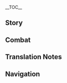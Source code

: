 {{CharacterTabs}}
{{LanguageTabs}}
{{Stub|1={{Meta/VO|tl=1|Japanese}}<br>Check Japanese romanization for: ''About Sucrose: Habits''.}}
__TOC__
==Story==
{{VO/Story
|character           = Albedo
|language            = ja
|name                = アルベド

|vo_01_01_title      = 初めまして…
|vo_01_01_subtitle   = Hello
|vo_01_01_file       = VO_{language}{character} Hello.ogg
|vo_01_01_tx         = ボクはアルベド、西風騎士団の首席錬金術師だ。キミから感じる星海の気配に興味があってね、近くで観察したいと思ったんだ。きっとこれから一緒に行動する機会が増えると思うよ。
|vo_01_01_rm         = Boku wa Arubedo, Sepyurosu Kishi-dan no shuseki renkinjutsushi da. Kimi kara kanjiru seikai no kehai ni kyoumi ga atte ne, chikaku de kansatsu shitai to omotta nda. Kitto kore kara issho ni koudou suru kikai ga fueru to omou yo.
|vo_01_01_tl         = 

|vo_02_01_title      = 世間話・写生
|vo_02_01_subtitle   = Chat: Still Life
|vo_02_01_file       = VO_{language}{character} Chat - Still Life.ogg
|vo_02_01_tx         = いい景色だね。休憩中にこの景色を絵にしようか。
|vo_02_01_rm         = Ii keshiki da ne. Kyuukeichuu ni kono keshiki wo e ni shiyou ka.
|vo_02_01_tl         = 
|vo_02_02_title      = 世間話・探究
|vo_02_02_subtitle   = Chat: Investigation
|vo_02_02_file       = VO_{language}{character} Chat - Investigation.ogg
|vo_02_02_tx         = 「世界の真相」とは…一体何なんだろう？
|vo_02_02_rm         = "Sekai no shinsou" to wa... Ittai nan nan darou?
|vo_02_02_tl         = 
|vo_02_03_title      = 世間話・過去を懐かしむ
|vo_02_03_subtitle   = Chat: Reminiscing
|vo_02_03_file       = VO_{language}{character} Chat - Reminiscing.ogg
|vo_02_03_tx         = 自分の両足で土地を測り、「未知」を知識に変えていく。この感じ、懐かしいなぁ。
|vo_02_03_rm         = Jibun no ryousoku de tochi wo hakari, "michi" wo chishiki ni kaete iku. Kono kanji, natsukashii naa.
|vo_02_03_tl         = 

<!-- Weather -->
|vo_03_01_title      = 雨の日…
|vo_03_01_subtitle   = When It Rains
|vo_03_01_file       = VO_{language}{character} When It Rains.ogg
|vo_03_01_tx         = 土が潤っている、ボムボムウリの根の採集に相応しいね。大丈夫、ボクに任せて。
|vo_03_01_rm         = Tsuchi ga uruotte iru, bomubomuuri no ne no saishuu ni fusawashii ne. Daijoubu, boku ni makasete.
|vo_03_01_tl         = 
|vo_03_02_title      = 雪の日…
|vo_03_02_subtitle   = When It Snows
|vo_03_02_file       = VO_{language}{character} When It Snows.ogg
|vo_03_02_tx         = 師匠…
|vo_03_02_rm         = Shisho...
|vo_03_02_tl         = 
|vo_03_03_title      = 晴れの日…
|vo_03_03_subtitle   = When the Sun Is Out
|vo_03_03_file       = VO_{language}{character} When the Sun Is Out.ogg
|vo_03_03_tx         = 光が十分、生物活動も活発、うん、写生に向いているね。
|vo_03_03_rm         = Hikari ga juubun, seibutsu katsudou mo kappatsu, un, shasei ni mukaite iru ne.
|vo_03_03_tl         = 

|vo_04_01_title      = おはよう…
|vo_04_01_subtitle   = Good Morning
|vo_04_01_file       = VO_{language}{character} Good Morning.ogg
|vo_04_01_tx         = おはよう、古代遺物を探しに出かけるのかい？
|vo_04_01_rm         = Ohayou, kodai ibutsu wo sagashi ni dekakeru no kai?
|vo_04_01_tl         = 
|vo_04_02_title      = こんにちは…
|vo_04_02_subtitle   = Good Afternoon
|vo_04_02_file       = VO_{language}{character} Good Afternoon.ogg
|vo_04_02_tx         = こんにちは、キミの足音が聞こえたんだ。工房の外は賑やかだね。
|vo_04_02_rm         = Konnichiwa, kimi no ashioto ga kikoeata nda. Koubou no soto wa nigiyaka da ne.
|vo_04_02_tl         = 
|vo_04_03_title      = こんばんは…
|vo_04_03_subtitle   = Good Evening
|vo_04_03_file       = VO_{language}{character} Good Evening.ogg
|vo_04_03_tx         = 外はやっと静かになったね、ふう。
|vo_04_03_rm         = Soto wa yatto shizuka ni natta ne, fuu.
|vo_04_03_tl         = 
|vo_04_04_title      = おやすみ…
|vo_04_04_subtitle   = Good Night
|vo_04_04_file       = VO_{language}{character} Good Night.ogg
|vo_04_04_tx         = おやすみ、先に休んでていいよ。ボクは最後の実験を終わらせたいんだ。そんなに興味があるなら…明日会う時、実験結果について一緒に話し合おう。
|vo_04_04_rm         = Oyasumi, saki ni yasundete ii yo. Boku wa saigo no jikken wo owarasetai nda. Sonna ni kyoumi ga aru nara... Ashita au toki, jikken kekka ni tsuite issho ni hanashiaou.
|vo_04_04_tl         = 

|vo_05_01_title      = {name}自身について・天才
|vo_05_01_subtitle   = About {character}: Genius
|vo_05_01_file       = VO_{language}{character} About {character} - Genius.ogg
|vo_05_01_tx         = 天才？ボクをそう呼ぶ人は多いけど…ボクはそうとは思わないんだ。
|vo_05_01_rm         = Tensai? Boku wo sou yobu hito wa ooi kedo... Boku wa sou to wa omowanai nda.
|vo_05_01_tl         = 
|vo_05_02_title      = {name}自身について・人付き合い
|vo_05_02_subtitle   = About {character}: Socializing
|vo_05_02_file       = VO_{language}{character} About {character} - Socializing.ogg
|vo_05_02_tx         = 人付き合いは…面倒だよ。始めると維持が必要だし、繋がりが途絶えると再び紡ぐのにもっと時間がかかる…
|vo_05_02_rm         = Hitodzukiai wa... mendou da yo. Hajimeru to iji ga hitsuyou dashi, tsunagari ga todaeru to futatabi tsumugu no ni motto jikan ga kakaru...
|vo_05_02_tl         = 

|vo_06_01_title      = 実験について…
|vo_06_01_subtitle   = About Us: Experiments
|vo_06_01_file       = VO_{language}{character} About Us - Experiments.ogg
|vo_06_01_tx         = キミ…ボクの実験に付き合ってくれるのかい？光栄だね。<br />ああ、緊張しないで。ボクの実験は危険だけど、無実の人を傷つけたりしないから。
|vo_06_01_rm         = Kimi... Boku no jikken ni tsukiatte kureru no kai? Kouei da ne.<br />Aa, kinchou shinaide. Boku no jikken wa kiken da kedo, mujitsu no hito wo kidzutsuketari shinai kara.
|vo_06_01_tl         = 
|vo_06_02_title      = 助手について…
|vo_06_02_subtitle   = About Us: Assistant
|vo_06_02_friendship = 6
|vo_06_02_file       = VO_{language}{character} About Us - Assistant.ogg
|vo_06_02_tx         = ボクの助手になってくれないかい？何度もボクのそばで見てきたから、もう覚えてるよね。安心して、ボクがついてる。たとえ実験をするのが初めてだとしても、問題はないさ。ボクはボクの指導力に自信があるし、何よりもキミの才能を信じてるからね。
|vo_06_02_rm         = Boku no joshu ni natte kurenai kai? Nando mo boku no soba de mite kita kara, mou oboeteru yo ne. Anshin shite, boku ga tsuiteru. Tatoe jikken wo suru no ga hajimete da toshite mo, mondai wa nai sa. Boku wa boku no shidouryoku ni jishin ga arushi, nani yori mo kimi no sainou wo shinjiteru kara ne.
|vo_06_02_tl         = 

|vo_07_01_title      = 「神の目」について…
|vo_07_01_subtitle   = About the [[Vision]]
|vo_07_01_friendship = 4
|vo_07_01_file       = VO_{language}{character} About the Vision.ogg
|vo_07_01_tx         = 「神の目」？所詮実験用の道具だよ、ビーカーやるつぼと変わらないさ。唯一興味があるのはその原理だ…いつかボクが解明してみせる、時間の問題だよ。
|vo_07_01_rm         = "Kami no Me"? Shosen jikkenyou no dougo da yo, biikaa yaru tsubo to kawaranai sa. Yuiitsu kyoumi ga aru no wa sono genri da... Itsuka boku ga kaimei shite miseru, jikan no mondai da yo.
|vo_07_01_tl         = 
|vo_07_02_title      = シェアしたいこと…
|vo_07_02_subtitle   = Something to Share
|vo_07_02_friendship = 4
|vo_07_02_file       = VO_{language}{character} Something to Share.ogg
|vo_07_02_tx         = キミに拒否されたら落ち込むから少し言いにくいけど…<br />うーん…キミの周りを飛んでるちびっ子に興味があるんだ、少し貸してもらえないかな？
|vo_07_02_rm         = Kimi ni kyohi saretara ochikomu kara sukoshi ii ni kui kedo...<br />Uun... Kimi no mawari wo tonderu chibikko ni kyoumi ga aru nda, sukoshi kashite moraenai ka na?
|vo_07_02_tl         = 
|vo_07_03_title      = 興味のあること…
|vo_07_03_subtitle   = Interesting Things
|vo_07_03_file       = VO_{language}{character} Interesting Things.ogg
|vo_07_03_tx         = 石化古樹のことをもっと知りたい？うーん…キミが近くの秘境で見たあれはそれほど古くないものだ。より古い木だと{{tt|2|二}}、{{tt|3000|三千}}メートルくらいの高さがあるからね。その根元には大きな蜘蛛が集まってる。その蜘蛛をクチナシとオガルカヤでくくって、カルダモンを塗り、数時間焼いた後の香りは…本当に忘れられないよ。
|vo_07_03_rm         = Sekika koju no koto wo motto shiritai? Uun... Kimi ga chikaku hikyou de mita are wa sore hodo furukunai mono da. Yori furui ki da to {{tt|2|ni}}, {{tt|3000|sanzen}} meetoru kurai no takasa ga aru kara ne. Sono kongen ni wa ooki-na kumo ga atsumatteru. Sono kumo wo kuchinashi to ogarukaya de kukutte, karudamon wo nuri, suujikan yaita ato no kaori wa... hontou ni wasurerarenai yo.
|vo_07_03_tl         = 

|vo_08_01_title      = 家族について…
|vo_08_01_subtitle   = About Family
|vo_08_01_friendship = 6
|vo_08_01_file       = VO_{language}{character} About Family.ogg
|vo_08_01_tx         = …家族のこと？お母さんって呼んでほしいとアリスさんには言われてるけど…ボクにとっての家族はやはり師匠かな。物心がついた頃から師匠と一緒に探検してたし、錬金術も世の中の知識も彼女が教えてくれたんだ。…ボクにとって彼女は、「家族」や「師匠」って言葉だけでは表現しきれないかもしれない。
|vo_08_01_rm         = ...Kazoku no koto? O-fukuro-san tte yonde hoshii to Arisu-san ni wa iwareteru kedo... Boku ni totte no kazoku wa yahari shisho ka na. Monogokoro ga tsuita koro kara shisho to issho ni tanken shite tashi, renkinjutsu mo yo no naka no chishiki mo kanojo ga oshiete kureta nda. ...Boku ni totte kanojo wa, "kazoku" ya "shisho" tte kotoba dake de wa hyougen shikirenai ka mo shirenai.
|vo_08_01_tl         = 
|vo_08_02_title      = スクロースについて・方向性
|vo_08_02_subtitle   = About [[Sucrose]]: Direction
|vo_08_02_friendship = 4
|vo_08_02_file       = VO_{language}{character} About Sucrose - Direction.ogg
|vo_08_02_tx         = スクロースかい？彼女が「生物錬金」に夢中になってる理由は理解できると思うよ…ともあれ、彼女の研究が順調に進んでるのを見ると、ボクも嬉しくなるんだ。
|vo_08_02_rm         = Sukuroosu kai? Kanojo ga "seibutsu renkin" ni muchuu ni natteru riyuu wa rikai dekiru to omou to... Tomo are, kanojo no kenkyuu ga junchou ni susunderu no wo miru to, boku mo ureshiku naru nda.
|vo_08_02_tl         = 
|vo_08_03_title      = スクロースについて・こだわり
|vo_08_03_subtitle   = About Sucrose: Habits
|vo_08_03_friendship = 5
|vo_08_03_file       = VO_{language}{character} About Sucrose - Habits.ogg
|vo_08_03_tx         = 学術的な面に関しては仲良くやってるけど、研究課題以外のことに関しては、こだわりが強すぎるきらいがあるんだ。たとえば、同世代なんだからボクのことは呼び捨てでいいよって言っても、彼女は先生と呼んでくる。はぁ、彼女の好きなようにさせるしかないね。
|vo_08_03_rm         = Gakujutsuteki-na men ni kanshite wa nakayoku yatteru kedo, kadai igai no koto ni kanshite wa, kodawari ga tsuyosugiru kirai ga aru nda. Tatoeba, douryou nan da kara boku no koto wa yobisute de ii yotte itte mo, kanojo wa sensei to yonde kuru. Haa, kanojo no suki-na you ni saseru shika nai ne.
|vo_08_03_tl         = 
|vo_08_04_title      = リサについて…
|vo_08_04_subtitle   = About [[Lisa]]
|vo_08_04_friendship = 4
|vo_08_04_file       = VO_{language}{character} About Lisa.ogg
|vo_08_04_tx         = リサかい？彼女との話し合いはいつも価値のある結果をもたらしてくれるんだ。あんなに才能があるのに図書館司書の肩書きで満足するとは、きっとその才能に関わる因縁深い理由があるんだと思う。
|vo_08_04_rm         = Risa kai? Kanojo to no hanashiai wa itsumo kachi no aru kekka wo motara shite kureru nda. Anna ni sainou ga aru no ni toshokan shisho no katagaki de manzoku suru to wa, kitto sono sainou ni kakawaru innen fukai riyuu ga aru nda to omou.
|vo_08_04_tl         = 
|vo_08_05_title      = クレーについて…
|vo_08_05_subtitle   = About [[Klee]]
|vo_08_05_friendship = 4
|vo_08_05_file       = VO_{language}{character} About Klee.ogg
|vo_08_05_tx         = クレーのことは実の妹のように思ってるよ。だから彼女が何かトラブルを起こしても、アリスさんに比べたらその破壊力はかわいいものだって自分に言い聞かせるようにしてるんだ。
|vo_08_05_rm         = Kuree no koto wa jitsu no imouto no you ni omotteru yo. Da kara kanojo ga nani ka toraburu wo okoshite mo, Arisu-san ni kurabetara sono hakairyoku wa kawaii mono da tte jibun ni iikikaseru you ni shiteru nda.
|vo_08_05_tl         = 
|vo_08_06_title      = ジンについて…
|vo_08_06_subtitle   = About [[Jean]]
|vo_08_06_friendship = 4
|vo_08_06_file       = VO_{language}{character} About Jean.ogg
|vo_08_06_tx         = ジン？彼女は真面目な代理団長で、あの大団長よりも頼もしいと言える…みんなも、彼女が正式に団長となる日を密かに期待してるんじゃないかな。
|vo_08_06_rm         = Jin? Kanojo wa majime-na Dairi Danchou de, ano Dai-danchou yori mo tanomoshii to ieru... Minna mo, kanojo ga seishiki ni danchou to naru hi wo hisoka ni kitai shiteru nja nai ka na.
|vo_08_06_tl         = 
|vo_08_07_title      = 行秋について…
|vo_08_07_subtitle   = About [[Xingqiu]]
|vo_08_07_friendship = 4
|vo_08_07_file       = VO_{language}{character} About Xingqiu.ogg
|vo_08_07_tx         = 行秋かい？彼の書いた小説は面白いよ。ただ、稲妻の「八重堂」がいつも他の作者とコラボしてほしいと言ってくるんだ、そうすれば印税の収入も多くなるってさ。フン、ボクは別にお金に困ってないのに。
|vo_08_07_rm         = Yukuaki kai? Kare no kaita shousetsu wa omoshiroi yo. Tada, Inazuma no "Yae-dou" ga itsumo hoka no sakusha to korabo shite hoshii to itte kuru nda, sou sureba inzei mo ooku narutte sa. Fun, boku wa betsu ni okane ni komatte nai no ni.
|vo_08_07_tl         = 
|vo_08_08_title      = バーバラについて…
|vo_08_08_subtitle   = About [[Barbara]]
|vo_08_08_friendship = 4
|vo_08_08_file       = VO_{language}{character} About Barbara.ogg
|vo_08_08_tx         = バーバラかい？彼女は真面目な牧師だよ。そういえば昔、彼女のクロッキーを描いたことがあってね…絵はどうしたかって？うん…アルバートの購入希望を断って、代理団長にプレゼントしたよ。…人付き合いって、本当に大変だね。
|vo_08_08_rm         = Baabara kai? Kanojo wa majime-na bokushi da yo. Sou ieba mukashi, kanojo no kurokkii wo egaita koto ga atte ne... E wa doushita ka tte? Un... Arubaato no kounyuu kibou wo kotowatte, Dairi Danchou ni purezento shita yo. ...Hitodzukiaitte, hontou ni taihen da ne.
|vo_08_08_tl         = 

|vo_09_01_title      = {name}を知る・1
|vo_09_01_subtitle   = More About {character}: I
|vo_09_01_file       = VO_{language}{character} More About {character} - 01.ogg
|vo_09_01_tx         = ボクに聞きたいことがあるのかい？何かな。あっ、その前にひとつ聞きたいんだけど、その質問はそんなに時間かからないよね？いま進めている研究がもうすぐ最終段階に入るんだ…
|vo_09_01_rm         = Boku ni kikitai koto ga aru no kai? Nani ka na. A', sono mae ni hitotsu kikitai nda kedo, sono shitsumon wa sonna ni jikan kakaranai yo ne? Ima susumete iru kenkyuu ga mou sugu saishuudankai ni hairu nda...
|vo_09_01_tl         = 
|vo_09_02_title      = {name}を知る・2
|vo_09_02_subtitle   = More About {character}: II
|vo_09_02_friendship = 3
|vo_09_02_file       = VO_{language}{character} More About {character} - 02.ogg
|vo_09_02_tx         = ああ、これは余談なんだけど、人の介入がない限り、{{tt|8|八}}倍の大きさの太陽が消滅しないと黄金は自然生成されないんだ。
|vo_09_02_rm         = Aa, kore wa yodan nan dakedo, hito no kainyuu ga nai kari, {{tt|8|hachi}}-bai no ookiisa no taiyou ga shoumetsu shinai to oudan wa shizen seisei sarenai nda.
|vo_09_02_tl         = 
|vo_09_03_title      = {name}を知る・3
|vo_09_03_subtitle   = More About {character}: III
|vo_09_03_friendship = 4
|vo_09_03_file       = VO_{language}{character} More About {character} - 03.ogg
|vo_09_03_tx         = 人物画の作業時間は主に気分次第だ。ホフマンを描く時は半日もかかったりするけど、ガイアを描く時はちょんちょんで終わるよ&mdash;&mdash;この丸は顔、これが眼帯の紐でこっちが眼帯って具合にね。
|vo_09_03_rm         = Jinbutsuga no sagyou jikan wa omo ni kibun shidai. Hofuman wo egaku toki wa hannichi mo kakattari suru kedo, Gaia wo egaku toki wa chonchon de owaru yo{{lmdash}} Kono maru wa kao, kore ga gandai no himo de kocchi ga gandai tte guai ni ne.
|vo_09_03_tl         = 
|vo_09_04_title      = {name}を知る・4
|vo_09_04_subtitle   = More About {character}: IV
|vo_09_04_friendship = 5
|vo_09_04_file       = VO_{language}{character} More About {character} - 04.ogg
|vo_09_04_tx         = 絵と研究以外では…たまに稲妻と璃月の小説を読んだりしているよ。面白い考えをたくさん見られるし、時には予想もつかないインスピレーションを得られるんだ。
|vo_09_04_rm         = E to kenkyuu igai de wa... tama ni Inazuma to Riiywe no shousetsu wo yondari shite iru yo. Omoshiroi kangae wo takusan mirarerushi, toki ni wa yosou motsukanai insupireeshon wo erareru nda.
|vo_09_04_tl         = 
|vo_09_05_title      = {name}を知る・5
|vo_09_05_subtitle   = More About {character}: V
|vo_09_05_friendship = 6
|vo_09_05_file       = VO_{language}{character} More About {character} - 05.ogg
|vo_09_05_tx         = 今でも、師匠に教わった「黒土の術」は謎だらけだ、師匠は一体この技術で何を作り出そうとしていたんだろう…研究はまだまだ終わらない、キミにも一緒に探索をしてもらわないとね。
|vo_09_05_rm         = Ima de mo, shisho ni osowatta "kokudo no jutsu" wa nozodarake da, shisho wa ittai kono gijutsu de nani wo tsukuridasou toshite ita ndarou... Kenkyuu wa madamada owaranai, kimi ni mo issho ni tansaku wo shite morawanai to ne.
|vo_09_05_tl         = 

|vo_10_01_title      = {name}の趣味…
|vo_10_01_subtitle   = {character}'s Hobbies
|vo_10_01_file       = VO_{language}{character} Hobbies.ogg
|vo_10_01_tx         = うーん…研究以外で一番時間をかけたいのは絵を描くことかな。最初は物体や材料の構造を理解し、それを研究に応用するために始めたんだけど、気付いたら趣味になっていた。うん、いいリラックスになってると思うよ。
|vo_10_01_rm         = Uun... Kenkyuu igai de ichiban jikan wo kaketai no wa e wo egaku koto ka na. Saisho wa buttai ya zairyou no kouzou wo rikai shi, sore wo kenkyuu ni ouyou suru tame ni hajimeta nda kedo, kidzuitara shumi ni natte ita. Un, ii rirakkusu ni natteru to omou yo.
|vo_10_01_tl         = 
|vo_10_02_title      = {name}の悩み…
|vo_10_02_subtitle   = {character}'s Troubles
|vo_10_02_file       = VO_{language}{character} Troubles.ogg
|vo_10_02_tx         = 時間が足りないことかな。面倒なことを他の人に任せても、やっぱり時間は足りないって思ってしまうよ。
|vo_10_02_rm         = Jikan ga tarinai koto ka na. Mendou-na koto wo hoka no hito ni makasete mo, yappari jikan wa tarinatte omotte shimau yo.
|vo_10_02_tl         = 
|vo_10_03_title      = 好きな食べ物…
|vo_10_03_subtitle   = Favorite Food
|vo_10_03_file       = VO_{language}{character} Favorite Food.ogg
|vo_10_03_tx         = スイーツは好きだよ。なんというか…スイーツを食べると、カロリーを一気に補給出来て、集中力や効率が上がるんだ。
|vo_10_03_rm         = Suiitsu wa suki da yo. Nanto iu ka... Suiitsu wo taberu to, karorii wo ikki ni hokyuu dekite, shuuchuuryoku ya kouritsu ga agaru nda.
|vo_10_03_tl         = 
|vo_10_04_title      = 嫌いな食べ物…
|vo_10_04_subtitle   = Least Favorite Food
|vo_10_04_file       = VO_{language}{character} Least Favorite Food.ogg
|vo_10_04_tx         = 嫌いな食べ物…レストランに出てくる大量の肉かな。ボクは小食だから、「もったいない」上に「美味しくなくなる」。だからいっそのこと、ボクはレストランに行くことをやめたんだ。そのせいで、料理に費やす時間が増えてしまったけどね…
|vo_10_04_rm         = Kirai-na tabemono... Resutoran ni dete kuru tairyou no niku ka na. Boku wa shousoku da kara, "motta inai" ue ni "oishiku naku naru". Da kara isso no koto, boku wa resutoran ni iku koto wo yameta nda. Sono sei de, ryouri ni tsuiyasu jikan ga fuete shimatta kedo ne...
|vo_10_04_tl         = 

<!-- Receiving a Gift -->
|vo_11_01_title      = 贈り物を受け取る・1
|vo_11_01_subtitle   = Receiving a Gift: I
|vo_11_01_file       = VO_{language}{character} Receiving a Gift - 01.ogg
|vo_11_01_tx         = 味覚が色をまるで反射しているようだ…ふむ、これは黄金色だね。
|vo_11_01_rm         = Mikaku ga iro wo maru de hansha shiteiru you da... Fumu, kore wa kogane-iro da ne.
|vo_11_01_tl         = 

|vo_11_02_title      = 贈り物を受け取る・2
|vo_11_02_subtitle   = Receiving a Gift: II
|vo_11_02_file       = VO_{language}{character} Receiving a Gift - 02.ogg
|vo_11_02_tx         = キミは料理を作ることに時間をかけるようだ。だから、このような味が作れるのだろう。
|vo_11_02_rm         = Kimi wa ryouri wo tsukuru koto ni jikan wo kakeru you da. Da kara, kono you-na aji ga tsukureru no darou.
|vo_11_02_tl         = 

|vo_11_03_title      = 贈り物を受け取る・3
|vo_11_03_subtitle   = Receiving a Gift: III
|vo_11_03_file       = VO_{language}{character} Receiving a Gift - 03.ogg
|vo_11_03_tx         = 量が少し多いようだ…キミも一緒に食べないかい？
|vo_11_03_rm         = Ryou ga sukoshi ooi you da... Kimi mo issho ni tabenai kai?
|vo_11_03_tl         = 

|vo_12_01_title      = 誕生日…
|vo_12_01_subtitle   = Birthday
|vo_12_01_file       = VO_{language}{character} Birthday.ogg
|vo_12_01_tx         = 誕生日おめでとう。嬉しそうだね。そんなキミを絵に描いてもいいかい？人の脳の容量は限られてるから、つい忘れてしまうんだ。でも絵にすれば、それは記憶の延長になる。将来、絵をもう一度目にすることで、当時の気持ちを思い出すことができるんだ。
|vo_12_01_rm         = Tanjoubi omedetou. Ureshisou da ne. Sonna kimi wo e ni egaite mo ii kai? Hito no nou no youryou wa kagirareteru kara, tsui wasurete shimau nda. De mo e ni sureba, sore wa kioku no enchou ni naru. Shourai, e wo mou ichido me ni suru koto de, touji no kimochi wo omoidasu koto ga dekiru nda.
|vo_12_01_tl         = 

|vo_13_01_title      = 突破した感想・起
|vo_13_01_subtitle   = Feelings About Ascension: Intro
|vo_13_01_ascension  = 1
|vo_13_01_file       = VO_{language}{character} Feelings About Ascension - 01.ogg
|vo_13_01_tx         = 「黒土」は錬金術の語源でもあり、最初の状態のことだよ。この世界に生きてる限り、ボクたちは存在する意味を探さないといけない。
|vo_13_01_rm         = "Kokudo" wa renkinjutsu no gogen de mo ari, saisho no joutai no koto da yo. Kono sekai ni ikiteru kiri, boku-tachi no wa sonzai suru imi wo sagasanai to ikenai.
|vo_13_01_tl         = 
|vo_13_02_title      = 突破した感想・承
|vo_13_02_subtitle   = Feelings About Ascension: Building Up
|vo_13_02_ascension  = 2
|vo_13_02_file       = VO_{language}{character} Feelings About Ascension - 02.ogg
|vo_13_02_tx         = 「白亜」、それは変化の始まり。不純物が取り除かれ、あらゆる知識を受け入れる準備ができた。ボクと共に世界を探索してみないかい？
|vo_13_02_rm         = "Hakua", sore wa henka no hajimari. Fujunbutsu ga torinozokare, ara yuru chishiki wo ukeireru junbi ga dekita. Boku to tomo ni sekai wo tansaku shite minai kai?
|vo_13_02_tl         = 
|vo_13_03_title      = 突破した感想・転
|vo_13_03_subtitle   = Feelings About Ascension: Climax
|vo_13_03_ascension  = 4
|vo_13_03_file       = VO_{language}{character} Feelings About Ascension - 03.ogg
|vo_13_03_tx         = 「赤化」、錬金術では感情の精錬を意味するんだ。ボクの赤はキミが原因らしい。
|vo_13_03_rm         = "Sekka", renkinjutsu de wa kanjou no seiren wo imi suru nda. Boku no aka wa kimi ga gen'in rashii.
|vo_13_03_tl         = 
|vo_13_04_title      = 突破した感想・結
|vo_13_04_subtitle   = Feelings About Ascension: Conclusion
|vo_13_04_ascension  = 6
|vo_13_04_file       = VO_{language}{character} Feelings About Ascension - 04.ogg
|vo_13_04_tx         = 「黄金」、錬金術の最後の段階。無価値のものは存在する意味を見つけ、黄金になった。ボクも、ちゃんと意味を見つけたよ。
|vo_13_04_rm         = "Kogane", renkinjutsu no saigo no dankai. Mukachi no mono wa sonzai suru imi wo mitsuke, ougon ni natta. Boku mo, chanto imi wo mitsuketa yo.
|vo_13_04_tl         = 
}}

==Combat==
{{Combat VO
|character           = Albedo
|language            = ja

|skill_1_tx          = 咲け。
|skill_1_tl          = Blossom.
|skill_1_rm          = Sake.
|skill_2_tx          = 擬似陽華。
|skill_2_tl          = Solar Isotoma (lit. "Imitation Solar Brilliance/Flower").
|skill_2_rm          = Giji Youka.
|skill_3_tx          = 創生の術。
|skill_3_tl          = Abiogenesis (lit. "Art of Life Creation").
|skill_3_rm          = Sousei no Jutsu.

|burst_1_tx          = 今こそ、誕生の時。
|burst_1_tl          = Now is the Moment of Progeniture (lit. "Now is the Moment of Birth").
|burst_1_rm          = Ima koso, Tanjou no Toki.
|burst_2_tx          = 冥王、顕生へ。
|burst_2_tl          = Hadean, to Phanerozoic (lit. "Dark King, to Visible Life").<ref group="TN •" name="etymology">See Albedo's [[Albedo/Lore#Etymology|Etymology section]].</ref>
|burst_2_rm          = Meiou, Kensei he.
|burst_3_tx          = 偉業を見届けよ。
|burst_3_tl          = Witness a great feat.
|burst_3_rm          = Igyou wo mitodoke yo.

|sprint-s_1_file     = Sprint Start 01,Sprint Start 02,Sprint Start 03

|glider_1_file       = Deploying Wind Glider 01,Deploying Wind Glider 02,Deploying Wind Glider 03

|chest_1_tx          = 大地の秘宝か。
|chest_1_tl          = Secret treasure of the earth.
|chest_1_rm          = Daichi no hihou ka.
|chest_2_tx          = 無言なる叙述。
|chest_2_tl          = A wordless narrative.
|chest_2_rm          = Mugon naru jojutsu.
|chest_3_tx          = 「黄金」の比ではないが、価値がある。
|chest_3_tl          = Although nowhere close to "Gold," it certainly is valuable.
|chest_3_rm          = "Ougon" no hi de wa nai ga, kachi ga aru.

|low-hp_1_tx         = 計算ミス…
|low-hp_1_tl         = A miscalculation...
|low-hp_1_rm         = Keisan misu...
|low-hp_2_tx         = 再評価が必要だ…
|low-hp_2_tl         = Reassessment required...
|low-hp_2_rm         = Saihyouka ga hitsuyou da...
|low-hp_3_tx         = 策を変えないと。
|low-hp_3_tl         = I need to change my strategy.
|low-hp_3_rm         = Saku wo kaenai to.

|ally-low-hp_1_tx    = ボクに任せて。
|ally-low-hp_1_tl    = Leave it to me.
|ally-low-hp_1_rm    = Boku ni makasete.
|ally-low-hp_2_tx    = 変わって、キミには無理だよ。
|ally-low-hp_2_tl    = Let me, you can't handle this.
|ally-low-hp_2_rm    = Kawatte, kimi ni wa muri da yo.

|fallen_1_tx         = 灰は灰に、塵は塵に…
|fallen_1_tl         = Ashes to ashes, dust to dust...
|fallen_1_rm         = Hai wa hai ni, chiri wa chiri ni...
|fallen_2_tx         = 実験が失敗したのか？
|fallen_2_tl         = My experiment failed?
|fallen_2_rm         = Jikken ga shippai shita no ka?
|fallen_3_tx         = ボクの研究も、終わりか…
|fallen_3_tl         = Seems my research... is over...
|fallen_3_rm         = Boku no kenkyuu mo, owari ka...

|hit-l_1_file        = Light Hit Taken 02
|hit-l_1_tx          = しきい値内だ…
|hit-l_1_tl          = Within the threshold...
|hit-l_1_rm          = Shiki'ichi nai da...
|hit-l_2_file        = Light Hit Taken 01,Light Hit Taken 03,Light Hit Taken 04,Light Hit Taken 05,Light Hit Taken 06

|hit-h_1_file        = Heavy Hit Taken 02
|hit-h_1_tx          = ミスしたか…
|hit-h_1_tl          = I made a mistake...
|hit-h_1_rm          = Misu shita ka...
|hit-h_2_file        = Heavy Hit Taken 01,Heavy Hit Taken 03,Heavy Hit Taken 04,Heavy Hit Taken 05,Heavy Hit Taken 06

|join_1_tx           = 了解。
|join_1_tl           = Understood.
|join_1_rm           = Ryoukai.
|join_2_tx           = 課外活動かな？
|join_2_tl           = Some extracurricular activity?
|join_2_rm           = Kagai-katsudou ka na?
|join_3_tx           = 一緒に探索しよう。
|join_3_tl           = Let's explore together.
|join_3_rm           = Issho ni tansaku shiyou.

|idle_1_file         = Standby 02

|atk-l_1_file        = Light Attack 01,Light Attack 02,Light Attack 03,Light Attack 04,Light Attack 05,Light Attack 06,Light Attack 07

|atk-m_1_file        = Mid Attack 01,Mid Attack 02,Mid Attack 03

|atk-h_1_file        = Heavy Attack 01,Heavy Attack 02,Heavy Attack 03

|climb_1_file        = Climbing 01,Climbing 02,Climbing 03,Climbing 04,Climbing 05

|climb-b_1_file      = Climbing Breath 01,Climbing Breath 02,Climbing Breath 03

|jump_1_file         = Jumping 01,Jumping 02,Jumping 03,Jumping 04,Jumping 05
}}

==Translation Notes==
{{Reflist|group=TN •}}

==Navigation==
{{Character Navbox|link type=vo-ja}}